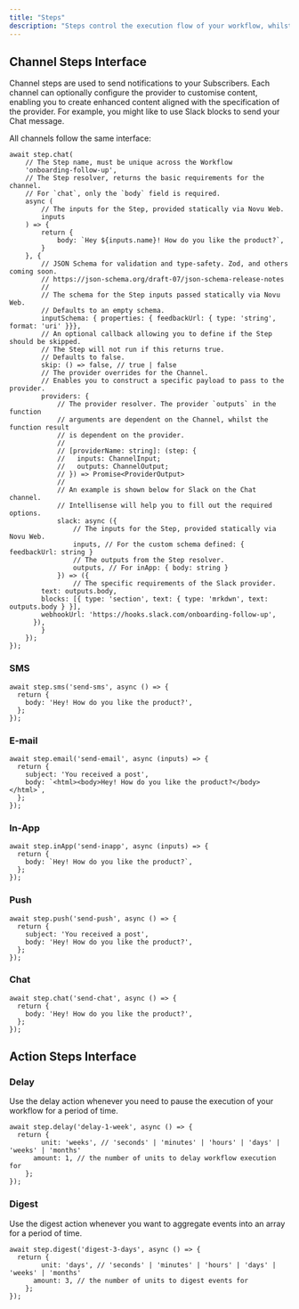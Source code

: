 ```yaml
---
title: "Steps"
description: "Steps control the execution flow of your workflow, whilst Novu provides the context of your notification delivery events back into the Workflow execution context."
---
```



## Channel Steps Interface

Channel steps are used to send notifications to your Subscribers. Each channel can optionally configure the provider to customise content, enabling you to create enhanced content aligned with the specification of the provider. For example, you might like to use Slack blocks to send your Chat message.

All channels follow the same interface:

```tsx
await step.chat(
	// The Step name, must be unique across the Workflow
	'onboarding-follow-up',
	// The Step resolver, returns the basic requirements for the channel.
	// For `chat`, only the `body` field is required.
	async (
		// The inputs for the Step, provided statically via Novu Web.
		inputs
	) => {
		return {
			body: `Hey ${inputs.name}! How do you like the product?`,
		}
	}, {
		// JSON Schema for validation and type-safety. Zod, and others coming soon.
		// https://json-schema.org/draft-07/json-schema-release-notes
		//
		// The schema for the Step inputs passed statically via Novu Web.
		// Defaults to an empty schema.
		inputSchema: { properties: { feedbackUrl: { type: 'string', format: 'uri' }}},
		// An optional callback allowing you to define if the Step should be skipped.
		// The Step will not run if this returns true.
		// Defaults to false.
		skip: () => false, // true | false
		// The provider overrides for the Channel.
		// Enables you to construct a specific payload to pass to the provider.
		providers: {
			// The provider resolver. The provider `outputs` in the function
			// arguments are dependent on the Channel, whilst the function result
			// is dependent on the provider.
			//
			// [providerName: string]: (step: {
			//   inputs: ChannelInput;
			//   outputs: ChannelOutput;
			// }) => Promise<ProviderOutput>
			//
			// An example is shown below for Slack on the Chat channel.
			// Intellisense will help you to fill out the required options.
			slack: async ({
				// The inputs for the Step, provided statically via Novu Web.
				inputs, // For the custom schema defined: { feedbackUrl: string }
				// The outputs from the Step resolver.
				outputs, // For inApp: { body: string }
			}) => ({
				// The specific requirements of the Slack provider.
        text: outputs.body,
        blocks: [{ type: 'section', text: { type: 'mrkdwn', text: outputs.body } }],
        webhookUrl: 'https://hooks.slack.com/onboarding-follow-up',
      }),
		}
	});
});
```

### SMS

```tsx
await step.sms('send-sms', async () => {
  return {
    body: 'Hey! How do you like the product?',
  };
});
```

### E-mail

```tsx
await step.email('send-email', async (inputs) => {
  return {
    subject: 'You received a post',
    body: `<html><body>Hey! How do you like the product?</body></html>`,
  };
});
```

### In-App

```tsx
await step.inApp('send-inapp', async (inputs) => {
  return {
    body: `Hey! How do you like the product?`,
  };
});
```

### Push

```tsx
await step.push('send-push', async () => {
  return {
    subject: 'You received a post',
    body: 'Hey! How do you like the product?',
  };
});
```

### Chat

```tsx
await step.chat('send-chat', async () => {
  return {
    body: 'Hey! How do you like the product?',
  };
});
```

## Action Steps Interface

### Delay

Use the delay action whenever you need to pause the execution of your workflow for a period of time.

```tsx
await step.delay('delay-1-week', async () => {
  return {
		unit: 'weeks', // 'seconds' | 'minutes' | 'hours' | 'days' | 'weeks' | 'months'
	  amount: 1, // the number of units to delay workflow execution for
	};
});
```

### Digest

Use the digest action whenever you want to aggregate events into an array for a period of time.

```tsx
await step.digest('digest-3-days', async () => {
  return {
		unit: 'days', // 'seconds' | 'minutes' | 'hours' | 'days' | 'weeks' | 'months'
	  amount: 3, // the number of units to digest events for
	};
});
```

